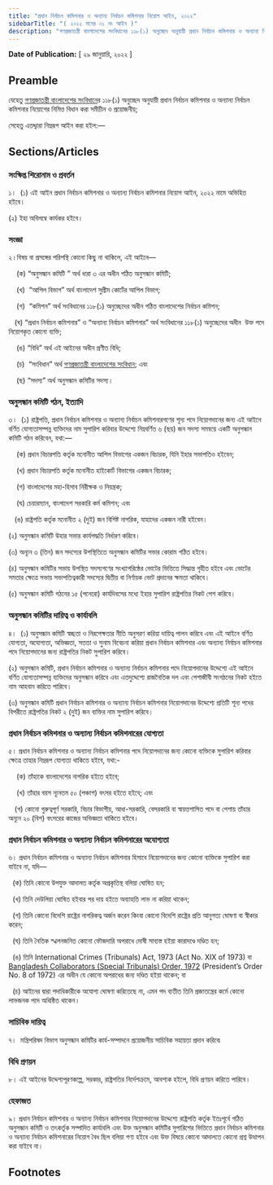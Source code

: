 ```yaml
---
title: "প্রধান নির্বাচন কমিশনার ও অন্যান্য নির্বাচন কমিশনার নিয়োগ আইন, ২০২২"
sidebarTitle: "( ২০২২ সনের ০১ নং আইন )"
description: "গণপ্রজাতন্ত্রী বাংলাদেশের সংবিধানের ১১৮(১) অনুচ্ছেদ অনুযায়ী প্রধান নির্বাচন কমিশনার ও অন্যান্য নির্বাচন কমিশনার নিয়োগের নিমিত্ত বিধান প্রণয়নকল্পে প্রণীত আইন"
---
```


**Date of Publication:** [ ২৯ জানুয়ারি, ২০২২ ]

## Preamble

যেহেতু [গণপ্রজাতন্ত্রী বাংলাদেশের সংবিধান](/act-957.html "গণপ্রজাতন্ত্রী বাংলাদেশের সংবিধান")ের ১১৮(১) অনুচ্ছেদ অনুযায়ী প্রধান নির্বাচন কমিশনার ও অন্যান্য নির্বাচন কমিশনার নিয়োগের নিমিত্ত বিধান করা সমীচীন ও প্রয়োজনীয়;

সেহেতু এতদ্দ্বারা নিম্নরূপ আইন করা হইল:—

## Sections/Articles

### সংক্ষিপ্ত শিরোনাম ও প্রবর্তন

১।  (১) এই আইন প্রধান নির্বাচন কমিশনার ও অন্যান্য নির্বাচন কমিশনার নিয়োগ আইন, ২০২২ নামে অভিহিত হইবে।

(২) ইহা অবিলম্বে কার্যকর হইবে।

### সংজ্ঞা

২।বিষয় বা প্রসঙ্গের পরিপন্থি কোনো কিছু না থাকিলে, এই আইনে—

    (ক) “অনুসন্ধান কমিটি ” অর্থ ধারা ৩ এর অধীন গঠিত অনুসন্ধান কমিটি;

    (খ)  “আপিল বিভাগ” অর্থ বাংলাদেশ সুপ্রীম কোর্টের আপিল বিভাগ;

    (গ)  “কমিশন” অর্থ সংবিধানের ১১৮(১) অনুচ্ছেদের অধীন গঠিত বাংলাদেশের নির্বাচন কমিশন;

   (ঘ) “প্রধান নির্বাচন কমিশনার” ও “অন্যান্য নির্বাচন কমিশনার” অর্থ সংবিধানের ১১৮(১) অনুচ্ছেদের অধীন  উক্ত পদে নিয়োগকৃত কোনো ব্যক্তি;

    (ঙ) “বিধি” অর্থ এই আইনের অধীন প্রণীত বিধি;

    (চ)  “সংবিধান” অর্থ [গণপ্রজাতন্ত্রী বাংলাদেশের সংবিধান](/act-957.html "গণপ্রজাতন্ত্রী বাংলাদেশের সংবিধান"); এবং

    (ছ) “সদস্য” অর্থ অনুসন্ধান কমিটির সদস্য।

### অনুসন্ধান কমিটি গঠন, ইত্যাদি

৩।  (১) রাষ্ট্রপতি, প্রধান নির্বাচন কমিশনার ও অন্যান্য নির্বাচন কমিশনারগণের শূন্য পদে নিয়োগদানের জন্য এই আইনে বর্ণিত যোগ্যতাসম্পন্ন ব্যক্তিদের নাম সুপারিশ করিবার উদ্দেশ্যে নিম্নবর্ণিত ৬ (ছয়) জন সদস্য সমন্বয়ে একটি অনুসন্ধান কমিটি গঠন করিবেন, যথা:—

    (ক) প্রধান বিচারপতি কর্তৃক মনোনীত আপিল বিভাগের একজন বিচারক, যিনি ইহার সভাপতিও হইবেন;

    (খ) প্রধান বিচারপতি কর্তৃক মনোনীত হাইকোর্ট বিভাগের একজন বিচারক;

    (গ) বাংলাদেশের মহা-হিসাব নিরীক্ষক ও নিয়ন্ত্রক;

    (ঘ) চেয়ারম্যান, বাংলাদেশ সরকারি কর্ম কমিশন; এবং

   (ঙ) রাষ্ট্রপতি কর্তৃক মনোনীত ২ (দুই) জন বিশিষ্ট নাগরিক, যাহাদের একজন নারী হইবেন।

(২) অনুসন্ধান কমিটি উহার সভার কার্যপদ্ধতি নির্ধারণ করিবে।

(৩) অন্যূন ৩ (তিন) জন সদস্যের উপস্থিতিতে অনুসন্ধান কমিটির সভার কোরাম গঠিত হইবে।

(৪) অনুসন্ধান কমিটির সভায় উপস্থিত সদস্যগণের সংখ্যাগরিষ্ঠের ভোটের ভিত্তিতে সিদ্ধান্ত গৃহীত হইবে এবং ভোটের সমতার ক্ষেত্রে সভায় সভাপতিত্বকারী সদস্যের দ্বিতীয় বা নির্ণায়ক ভোট প্রদানের ক্ষমতা থাকিবে।

(৫) অনুসন্ধান কমিটি গঠনের ১৫ (পনেরো) কার্যদিবসের মধ্যে ইহার সুপারিশ রাষ্ট্রপতির নিকট পেশ করিবে।

### অনুসন্ধান কমিটির দায়িত্ব ও কার্যাবলি

৪।  (১) অনুসন্ধান কমিটি স্বচ্ছতা ও নিরপেক্ষতার নীতি অনুসরণ করিয়া দায়িত্ব পালন করিবে এবং এই আইনে বর্ণিত যোগ্যতা, অযোগ্যতা, অভিজ্ঞতা, সততা ও সুনাম বিবেচনা করিয়া প্রধান নির্বাচন কমিশনার এবং অন্যান্য নির্বাচন কমিশনার পদে নিয়োগদানের জন্য রাষ্ট্রপতির নিকট সুপারিশ করিবে।

(২) অনুসন্ধান কমিটি, প্রধান নির্বাচন কমিশনার ও অন্যান্য নির্বাচন কমিশনার পদে নিয়োগদানের উদ্দেশ্যে এই আইনে বর্ণিত যোগ্যতাসম্পন্ন ব্যক্তিদের অনুসন্ধান করিবে এবং এতদুদ্দেশ্যে রাজনৈতিক দল এবং পেশাজীবী সংগঠনের নিকট হইতে নাম আহবান করিতে পারিবে।

(৩) অনুসন্ধান কমিটি প্রধান নির্বাচন কমিশনার ও অন্যান্য নির্বাচন কমিশনার নিয়োগদানের উদ্দেশ্যে প্রতিটি শূন্য পদের বিপরীতে রাষ্ট্রপতির নিকট ২ (দুই) জন ব্যক্তির নাম সুপারিশ করিবে।

### প্রধান নির্বাচন কমিশনার ‌ও অন্যান্য নির্বাচন কমিশনারের যোগ্যতা

৫। প্রধান নির্বাচন কমিশনার ও অন্যান্য নির্বাচন কমিশনার পদে নিয়োগদানের জন্য কোনো ব্যক্তিকে সুপারিশ করিবার ক্ষেত্রে তাহার নিম্নরূপ যোগ্যতা থাকিতে হইবে, যথা:-

    (ক) তাঁহাকে বাংলাদেশের নাগরিক হইতে হইবে;

    (খ) তাঁহার বয়স ন্যূনতম ৫০ (পঞ্চাশ) বৎসর হইতে হইবে; এবং

   (গ) কোনো গুরুত্বপূর্ণ সরকারি, বিচার বিভাগীয়, আধা-সরকারি, বেসরকারি বা স্বায়ত্তশাসিত পদে বা পেশায় তাঁহার অন্যূন ২০ (বিশ) বৎসরের কাজের অভিজ্ঞতা থাকিতে হইবে।

### প্রধান নির্বাচন কমিশনার ও অন্যান্য নির্বাচন কমিশনারের অযোগ্যতা

৬। প্রধান নির্বাচন কমিশনার ও অন্যান্য নির্বাচন কমিশনার হিসাবে নিয়োগদানের জন্য কোনো ব্যক্তিকে সুপারিশ করা যাইবে না, যদি—

  (ক) তিনি কোনো উপযুক্ত আদালত কর্তৃক অপ্রকৃতিস্থ বলিয়া ঘোষিত হন;

  (খ) তিনি দেউলিয়া ঘোষিত হইবার পর দায় হইতে অব্যাহতি লাভ না করিয়া থাকেন;

  (গ) তিনি কোনো বিদেশি রাষ্ট্রের নাগরিকত্ব অর্জন করেন কিংবা কোনো বিদেশি রাষ্ট্রের প্রতি আনুগত্য ঘোষণা বা স্বীকার করেন;

  (ঘ) তিনি নৈতিক স্খলনজনিত কোনো ফৌজদারি অপরাধে দোষী সাব্যস্ত হইয়া কারাদণ্ডে দণ্ডিত হন;

  (ঙ) তিনি International Crimes (Tribunals) Act, 1973 (Act No. XIX of 1973) বা [Bangladesh Collaborators (Special Tribunals) Order, 1972](/act-1310.html "Bangladesh Collaborators (Special Tribunals) Order, 1972") (President’s Order No. 8 of 1972) এর অধীন যে কোনো অপরাধের জন্য দণ্ডিত হইয়া থাকেন; বা

  (চ) আইনের দ্বারা পদাধিকারীকে অযোগ্য ঘোষণা করিতেছে না, এমন পদ ব্যতীত তিনি প্রজাতন্ত্রের কর্মে কোনো লাভজনক পদে অধিষ্ঠিত থাকেন।

### সাচিবিক দায়িত্ব

৭।  মন্ত্রিপরিষদ বিভাগ অনুসন্ধান কমিটির কার্য-সম্পাদনে প্রয়োজনীয় সাচিবিক সহায়তা প্রদান করিবে৷

### বিধি প্রণয়ন

৮। এই আইনের উদ্দেশ্যপূরণকল্পে, সরকার, রাষ্ট্রপতির নির্দেশক্রমে, আবশ্যক হইলে, বিধি প্রণয়ন করিতে পারিবে।

### হেফাজত

৯। প্রধান নির্বাচন কমিশনার ও অন্যান্য নির্বাচন কমিশনার নিয়োগদানের উদ্দেশ্যে রাষ্ট্রপতি কর্তৃক ইতঃপূর্বে গঠিত অনুসন্ধান কমিটি ও তৎকর্তৃক সম্পাদিত কার্যাবলি এবং উক্ত অনুসন্ধান কমিটির সুপারিশের ভিত্তিতে প্রধান নির্বাচন কমিশনার ও অন্যান্য নির্বাচন কমিশনারের নিয়োগ বৈধ ছিল বলিয়া গণ্য হইবে এবং উক্ত বিষয়ে কোনো আদালতে কোনো প্রশ্ন উত্থাপন করা যাইবে না।

## Footnotes
